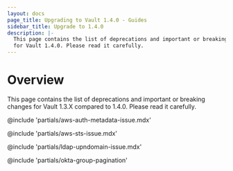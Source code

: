 ```yaml
---
layout: docs
page_title: Upgrading to Vault 1.4.0 - Guides
sidebar_title: Upgrade to 1.4.0
description: |-
  This page contains the list of deprecations and important or breaking changes
  for Vault 1.4.0. Please read it carefully.
---
```


# Overview

This page contains the list of deprecations and important or breaking changes
for Vault 1.3.X compared to 1.4.0. Please read it carefully.

@include 'partials/aws-auth-metadata-issue.mdx'

@include 'partials/aws-sts-issue.mdx'

@include 'partials/ldap-upndomain-issue.mdx'

@include 'partials/okta-group-pagination'
